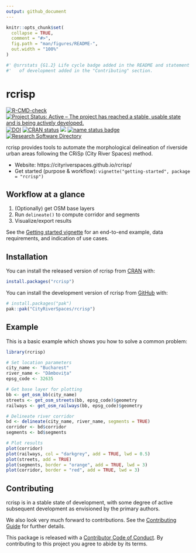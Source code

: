 ```yaml
---
output: github_document
---
```


<!-- README.md is generated from README.Rmd. Please edit that file -->

```r
knitr::opts_chunk$set(
  collapse = TRUE,
  comment = "#>",
  fig.path = "man/figures/README-",
  out.width = "100%"
)
```

```r
#' @srrstats {G1.2} Life cycle badge added in the README and statement on state
#'   of development added in the "Contributing" section.
```

# rcrisp

<!-- badges: start -->

[![R-CMD-check](https://github.com/CityRiverSpaces/rcrisp/actions/workflows/R-CMD-check.yaml/badge.svg)](https://github.com/CityRiverSpaces/rcrisp/actions/workflows/R-CMD-check.yaml) [![Project Status: Active – The project has reached a stable, usable state and is being actively developed.](https://www.repostatus.org/badges/latest/active.svg)](https://www.repostatus.org/#active) [![DOI](https://zenodo.org/badge/DOI/10.5281/zenodo.15793526.svg)](https://doi.org/10.5281/zenodo.15793526) [![CRAN status](https://www.r-pkg.org/badges/version/rcrisp)](https://CRAN.R-project.org/package=rcrisp) [![](https://img.shields.io/badge/lifecycle-stable-brightgreen.svg)](https://lifecycle.r-lib.org/articles/stages.html#stable) [![name status badge](https://cityriverspaces.r-universe.dev/badges/:name)](https://cityriverspaces.r-universe.dev/) [![Research Software Directory](https://img.shields.io/badge/rsd-rcrisp-00a3e3.svg)](https://research-software-directory.org/software/crisp)
<!-- badges: end -->

rcrisp provides tools to automate the morphological delineation of riverside urban areas following the CRiSp (City River Spaces) method.

- Website: https://cityriverspaces.github.io/rcrisp/
- Get started (purpose & workflow): `vignette("getting-started", package = "rcrisp")`

## Workflow at a glance

1. (Optionally) get OSM base layers
2. Run `delineate()` to compute corridor and segments
3. Visualize/export results

See the [Getting started vignette](https://cityriverspaces.github.io/rcrisp/articles/getting-started.html) for an end-to-end example, data requirements, and indication of use cases.

## Installation

You can install the released version of rcrisp from [CRAN](https://cran.r-project.org) with:

``` r
install.packages("rcrisp")
```

You can install the development version of rcrisp from [GitHub](https://github.com/) with:

``` r
# install.packages("pak")
pak::pak("CityRiverSpaces/rcrisp")
```

## Example

This is a basic example which shows you how to solve a common problem:

```r
library(rcrisp)

# Set location parameters
city_name <- "Bucharest"
river_name <- "Dâmbovița"
epsg_code <- 32635

# Get base layer for plotting
bb <- get_osm_bb(city_name)
streets <- get_osm_streets(bb, epsg_code)$geometry
railways <- get_osm_railways(bb, epsg_code)$geometry

# Delineate river corridor
bd <- delineate(city_name, river_name, segments = TRUE)
corridor <- bd$corridor
segments <- bd$segments

# Plot results
plot(corridor)
plot(railways, col = "darkgrey", add = TRUE, lwd = 0.5)
plot(streets, add = TRUE)
plot(segments, border = "orange", add = TRUE, lwd = 3)
plot(corridor, border = "red", add = TRUE, lwd = 3)
```

## Contributing

rcrisp is in a stable state of development, with some degree of active subsequent development as envisioned by the primary authors.

We also look very much forward to contributions. See the [Contributing Guide](https://github.com/CityRiverSpaces/rcrisp/blob/main/.github/CONTRIBUTING.md) for further details.

This package is released with a [Contributor Code of Conduct](https://github.com/CityRiverSpaces/rcrisp/blob/main/.github/CODE_OF_CONDUCT.md). By contributing to this project you agree to abide by its terms.
